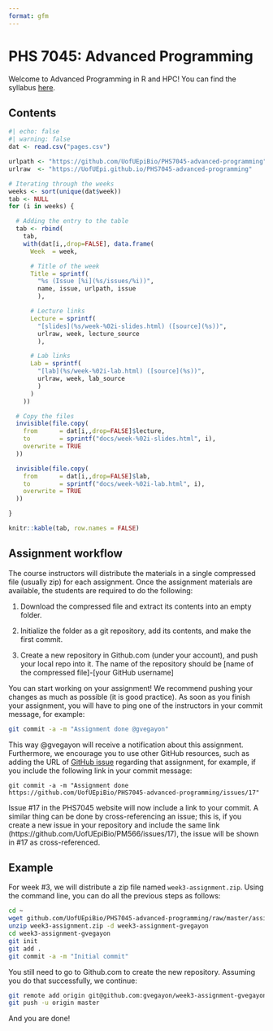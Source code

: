 ```yaml
---
format: gfm
---
```


# PHS 7045: Advanced Programming

Welcome to Advanced Programming in R and HPC! You can find the syllabus [here](syllabus.md).

## Contents

```r
#| echo: false
#| warning: false
dat <- read.csv("pages.csv")

urlpath <- "https://github.com/UofUEpiBio/PHS7045-advanced-programming"
urlraw  <- "https://UofUEpi.github.io/PHS7045-advanced-programming"

# Iterating through the weeks
weeks <- sort(unique(dat$week))
tab <- NULL
for (i in weeks) {

  # Adding the entry to the table
  tab <- rbind(
    tab,
    with(dat[i,,drop=FALSE], data.frame(
      Week  = week,

      # Title of the week
      Title = sprintf(
        "%s (Issue [%i](%s/issues/%i))",
        name, issue, urlpath, issue
        ),

      # Lecture links
      Lecture = sprintf(
        "[slides](%s/week-%02i-slides.html) ([source](%s))",
        urlraw, week, lecture_source 
        ),

      # Lab links
      Lab = sprintf(
        "[lab](%s/week-%02i-lab.html) ([source](%s))",
        urlraw, week, lab_source 
        )
      )
    ))

  # Copy the files
  invisible(file.copy(
    from      = dat[i,,drop=FALSE]$lecture,
    to        = sprintf("docs/week-%02i-slides.html", i), 
    overwrite = TRUE
  ))

  invisible(file.copy(
    from      = dat[i,,drop=FALSE]$lab,
    to        = sprintf("docs/week-%02i-lab.html", i), 
    overwrite = TRUE
  ))

}

knitr::kable(tab, row.names = FALSE)
```

## Assignment workflow

The course instructors will distribute the materials in a single compressed file (usually zip) for each assignment. Once the assignment materials are
available, the students are required to do the following: 

1. Download the compressed file and extract its contents into an empty folder.

2. Initialize the folder as a git repository, add its contents, and make
   the first commit.

3. Create a new repository in Github.com (under your account), and push your local repo into it. The name of the repository should be [name of the compressed file]-[your GitHub username]

You can start working on your assignment! We recommend pushing your changes as much as possible (it is good practice). As soon as you finish your assignment, you will have to ping one of the instructors in your commit message, for example:

```sh
git commit -a -m "Assignment done @gvegayon"
```

This way @gvegayon will receive a notification about this assignment. Furthermore, we encourage you to use other GitHub resources, such as adding the URL of [GitHub issue]() regarding that assignment, for example, if you include the following link in your commit message:

```
git commit -a -m "Assignment done https://github.com/UofUEpiBio/PHS7045-advanced-programming/issues/17"
```

Issue #17 in the PHS7045 website will now include a link to your commit. A similar thing can be done by cross-referencing an issue; this is, if you create a new issue in your repository and include the same link (https://github.com/UofUEpiBio/PM566/issues/17), the issue will be shown in #17 as cross-referenced.

## Example

For week #3, we will distribute a zip file named `week3-assignment.zip`. Using the command line, you can do all the previous steps as follows:

```sh
cd ~
wget github.com/UofUEpiBio/PHS7045-advanced-programming/raw/master/assignments/week3-assignment.zip
unzip week3-assignment.zip -d week3-assignment-gvegayon
cd week3-assignment-gvegayon
git init
git add .
git commit -a -m "Initial commit"
```

You still need to go to Github.com to create the new repository. Assuming you do that successfully, we continue:

```sh
git remote add origin git@github.com:gvegayon/week3-assignment-gvegayon.git
git push -u origin master
```

And you are done!

